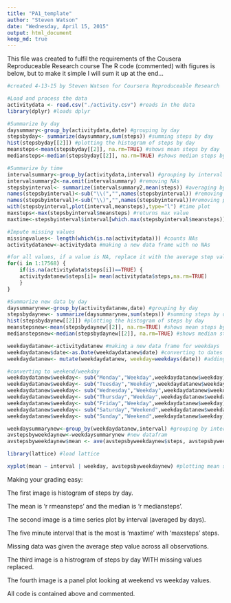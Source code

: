```yaml
---
title: "PA1_template"
author: "Steven Watson"
date: "Wednesday, April 15, 2015"
output: html_document
keep_md: true
---
```


This file was created to fulfil the requirements of the Cousera Reproduceable Research course
The R code (commented) with figures is below, but to make it simple I will sum it up at the end...



```r
#created 4-13-15 by Steven Watson for Coursera Reproduceable Research

#Load and process the data
activitydata <- read.csv("./activity.csv") #reads in the data
library(dplyr) #loads dplyr

#Summarize by day
daysummary<-group_by(activitydata,date) #grouping by day
stepsbyday<- summarize(daysummary,sum(steps)) #summing steps by day
hist(stepsbyday[[2]]) #plotting the histogram of steps by day
meansteps<-mean(stepsbyday[[2]], na.rm=TRUE) #shows mean steps by day
mediansteps<-median(stepsbyday[[2]], na.rm=TRUE) #shows median steps by day

#Summarize by time
intervalsummary<-group_by(activitydata,interval) #grouping by interval
intervalsummary2<-na.omit(intervalsummary) #removing NAs
stepsbyinterval<- summarize(intervalsummary2,mean(steps)) #averaging by interval
names(stepsbyinterval)<-sub("\\(","",names(stepsbyinterval)) #removing parenthesis
names(stepsbyinterval)<-sub("\\)","",names(stepsbyinterval))#removing parenthesis
with(stepsbyinterval,plot(interval,meansteps),type="l") #time plot
maxsteps<-max(stepsbyinterval$meansteps) #returns max value
maxtime<-stepsbyinterval$interval[which.max(stepsbyinterval$meansteps)] #returns max time

#Impute missing values
missingvalues<- length(which(is.na(activitydata))) #counts NAs
activitydatanew<-activitydata #making a new data frame with no NAs

#for all values, if a value is NA, replace it with the average step value
for(i in 1:17568) {  
    if(is.na(activitydata$steps[i])==TRUE) {
    activitydatanew$steps[i]= mean(activitydata$steps,na.rm=TRUE) 
    }
}

#Summarize new data by day
daysummarynew<-group_by(activitydatanew,date) #grouping by day
stepsbydaynew<- summarize(daysummarynew,sum(steps)) #summing steps by day
hist(stepsbydaynew[[2]]) #plotting the histogram of steps by day
meanstepsnew<-mean(stepsbydaynew[[2]], na.rm=TRUE) #shows mean steps by day
medianstepsnew<-median(stepsbydaynew[[2]], na.rm=TRUE) #shows median steps by day

weekdaydatanew<-activitydatanew #making a new data frame for weekdays
weekdaydatanew$date<-as.Date(weekdaydatanew$date) #converting to dates
weekdaydatanew<- mutate(weekdaydatanew, weekday=weekdays(date)) #adding day of week

#converting to weekend/weekday
weekdaydatanew$weekday<- sub("Monday","Weekday",weekdaydatanew$weekday)
weekdaydatanew$weekday<- sub("Tuesday","Weekday",weekdaydatanew$weekday)
weekdaydatanew$weekday<- sub("Wednesday","Weekday",weekdaydatanew$weekday)
weekdaydatanew$weekday<- sub("Thursday","Weekday",weekdaydatanew$weekday)
weekdaydatanew$weekday<- sub("Friday","Weekday",weekdaydatanew$weekday)
weekdaydatanew$weekday<- sub("Saturday","Weekend",weekdaydatanew$weekday)
weekdaydatanew$weekday<- sub("Sunday","Weekend",weekdaydatanew$weekday)

weekdaysummarynew<-group_by(weekdaydatanew,interval) #grouping by interval
avstepsbyweekdaynew<-weekdaysummarynew #new datafram
avstepsbyweekdaynew$mean <- ave(avstepsbyweekdaynew$steps, avstepsbyweekdaynew$interval, FUN=mean) #adding in means

library(lattice) #load lattice

xyplot(mean ~ interval | weekday, avstepsbyweekdaynew) #plotting mean steps by period for weekday and weekend
```

Making your grading easy:

The first image is histogram of steps by day.

The mean is 'r rmeansteps' and the median is 'r mediansteps'.

The second image is a time series plot by interval (averaged by days).

The five minute interval that is the most is 'maxtime' with 'maxsteps' steps.

Missing data was given the average step value across all observations.

The third image is a histrogram of steps by day WITH missing values replaced.

The fourth image is a panel plot looking at weekend vs weekday values.

All code is contained above and commented.


